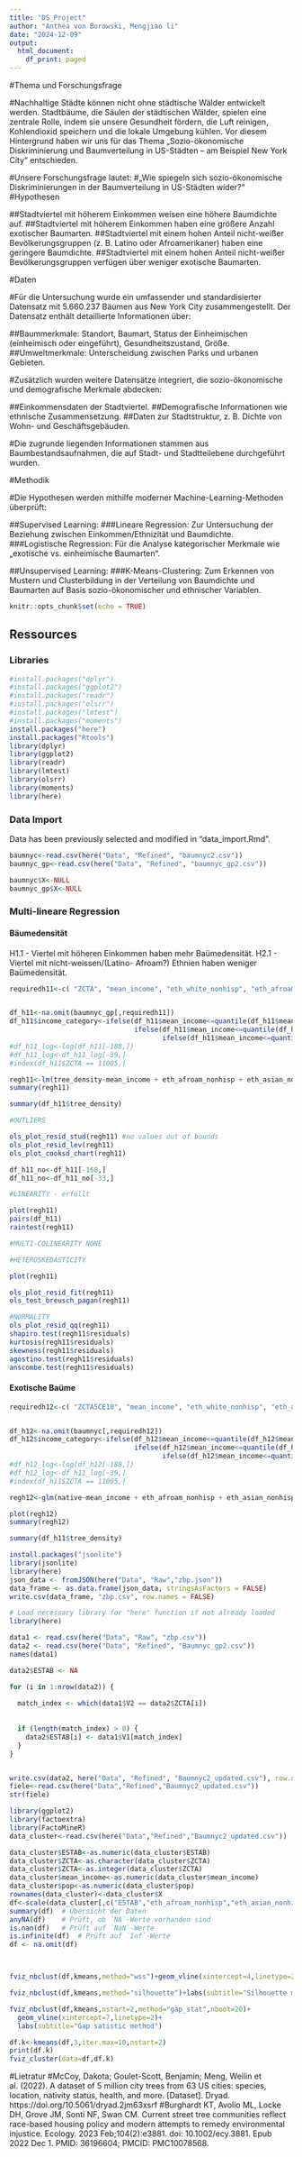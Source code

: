 ```yaml
---
title: "DS_Project"
author: "Anthéa von Borowski, Mengjiao li"
date: "2024-12-09"
output:
  html_document:
    df_print: paged
---
```

#Thema und Forschungsfrage

#Nachhaltige Städte können nicht ohne städtische Wälder entwickelt werden. Stadtbäume, die Säulen der städtischen Wälder, spielen eine zentrale Rolle, indem sie unsere Gesundheit fördern, die Luft reinigen, Kohlendioxid speichern und die lokale Umgebung kühlen. Vor diesem Hintergrund haben wir uns für das Thema „Sozio-ökonomische Diskriminierung und Baumverteilung in US-Städten – am Beispiel New York City“ entschieden.

#Unsere Forschungsfrage lautet:
#„Wie spiegeln sich sozio-ökonomische Diskriminierungen in der Baumverteilung in US-Städten wider?“
#Hypothesen

##Stadtviertel mit höherem Einkommen weisen eine höhere Baumdichte auf.
##Stadtviertel mit höherem Einkommen haben eine größere Anzahl exotischer Baumarten.
##Stadtviertel mit einem hohen Anteil nicht-weißer Bevölkerungsgruppen (z. B. Latino oder Afroamerikaner) haben eine geringere Baumdichte.
##Stadtviertel mit einem hohen Anteil nicht-weißer Bevölkerungsgruppen verfügen über weniger exotische Baumarten.

#Daten

#Für die Untersuchung wurde ein umfassender und standardisierter Datensatz mit 5.660.237 Bäumen aus New York City zusammengestellt. Der Datensatz enthält detaillierte Informationen über:

##Baummerkmale: Standort, Baumart, Status der Einheimischen (einheimisch oder eingeführt), Gesundheitszustand, Größe.
##Umweltmerkmale: Unterscheidung zwischen Parks und urbanen Gebieten.

#Zusätzlich wurden weitere Datensätze integriert, die sozio-ökonomische und demografische Merkmale abdecken:

##Einkommensdaten der Stadtviertel.
##Demografische Informationen wie ethnische Zusammensetzung.
##Daten zur Stadtstruktur, z. B. Dichte von Wohn- und Geschäftsgebäuden.

#Die zugrunde liegenden Informationen stammen aus Baumbestandsaufnahmen, die auf Stadt- und Stadtteilebene durchgeführt wurden.

#Methodik

#Die Hypothesen werden mithilfe moderner Machine-Learning-Methoden überprüft:

##Supervised Learning:
###Lineare Regression: Zur Untersuchung der Beziehung zwischen Einkommen/Ethnizität und Baumdichte.
###Logistische Regression: Für die Analyse kategorischer Merkmale wie „exotische vs. einheimische Baumarten“.

##Unsupervised Learning:
###K-Means-Clustering: Zum Erkennen von Mustern und Clusterbildung in der Verteilung von Baumdichte und Baumarten auf Basis sozio-ökonomischer und ethnischer Variablen.


```r
knitr::opts_chunk$set(echo = TRUE)
```

## Ressources

### Libraries

```r
#install.packages("dplyr")
#install.packages("ggplot2")
#install.packages("readr")
#install.packages("olsrr")
#install.packages("lmtest")
#install.packages("moments")
install.packages("here")
install.packages("Rtools")
library(dplyr)
library(ggplot2)
library(readr)
library(lmtest)
library(olsrr)
library(moments)
library(here)
```

### Data Import

Data has been previously selected and modified in "data_import.Rmd".

```r

baumnyc<-read.csv(here("Data", "Refined", "baumnyc2.csv"))
baumnyc_gp<-read.csv(here("Data", "Refined", "baumnyc_gp2.csv"))

baumnyc$X<-NULL
baumnyc_gp$X<-NULL
```


### Multi-lineare Regression

#### Bäumedensität

H1.1 - Viertel mit höheren Einkommen haben mehr Baümedensität.
H2.1 - Viertel mit nicht-weissen/(Latino- Afroam?) Ethnien haben weniger Baümedensität.

```r

requiredh11<-c( "ZCTA", "mean_income", "eth_white_nonhisp", "eth_afroam_nonhisp", "eth_asian_nonhisp", "eth_hisp", "eth_other", "pop_density", "tree_density")


df_h11<-na.omit(baumnyc_gp[,requiredh11])
df_h11$income_category<-ifelse(df_h11$mean_income<=quantile(df_h11$mean_income, 0.25), 1, 
                               ifelse(df_h11$mean_income<=quantile(df_h11$mean_income, 0.5), 2,
                                      ifelse(df_h11$mean_income<=quantile(df_h11$mean_income, 0.75), 3, 4)))
#df_h11_log<-log(df_h11[-188,])
#df_h11_log<-df_h11_log[-39,]
#index(df_h11$ZCTA == 11005,)

regh11<-lm(tree_density~mean_income + eth_afroam_nonhisp + eth_asian_nonhisp + eth_hisp + eth_other + pop_density, df_h11)
summary(regh11)

summary(df_h11$tree_density)

``` 


```r

#OUTLIERS

ols_plot_resid_stud(regh11) #no values out of bounds
ols_plot_resid_lev(regh11)
ols_plot_cooksd_chart(regh11)

df_h11_no<-df_h11[-168,]
df_h11_no<-df_h11_no[-33,]

#LINEARITY - erfüllt 

plot(regh11)
pairs(df_h11)
raintest(regh11)

#MULTI-COLINEARITY NONE

#HETEROSKEDASTICITY

plot(regh11)

ols_plot_resid_fit(regh11)
ols_test_breusch_pagan(regh11)

#NORMALITY
ols_plot_resid_qq(regh11)
shapiro.test(regh11$residuals)
kurtosis(regh11$residuals)
skewness(regh11$residuals)
agostino.test(regh11$residuals)
anscombe.test(regh11$residuals)
```

#### Exotische Baüme

```r

requiredh12<-c( "ZCTA5CE10", "mean_income", "eth_white_nonhisp", "eth_afroam_nonhisp", "eth_asian_nonhisp", "eth_hisp", "eth_other", "pop_density", "native")


df_h12<-na.omit(baumnyc[,requiredh12])
df_h12$income_category<-ifelse(df_h12$mean_income<=quantile(df_h12$mean_income, 0.25), 1, 
                               ifelse(df_h12$mean_income<=quantile(df_h12$mean_income, 0.5), 2,
                                      ifelse(df_h12$mean_income<=quantile(df_h12$mean_income, 0.75), 3, 4)))
#df_h12_log<-log(df_h12[-188,])
#df_h12_log<-df_h11_log[-39,]
#index(df_h11$ZCTA == 11005,)

regh12<-glm(native~mean_income + eth_afroam_nonhisp + eth_asian_nonhisp + eth_hisp + eth_other + pop_density, df_h12, family="binomial")

plot(regh12)
summary(regh12)

summary(df_h11$tree_density)

``` 

```r

install.packages("jsonlite")
library(jsonlite)
library(here)
json_data <- fromJSON(here("Data", "Raw","zbp.json"))
data_frame <- as.data.frame(json_data, stringsAsFactors = FALSE)
write.csv(data_frame, "zbp.csv", row.names = FALSE)

# Load necessary library for "here" function if not already loaded
library(here)

data1 <- read.csv(here("Data", "Raw", "zbp.csv"))
data2 <- read.csv(here("Data", "Refined", "Baumnyc_gp2.csv"))
names(data1)

data2$ESTAB <- NA

for (i in 1:nrow(data2)) {
  
  match_index <- which(data1$V2 == data2$ZCTA[i])
  
  
  if (length(match_index) > 0) {
    data2$ESTAB[i] <- data1$V1[match_index]
  }
}


write.csv(data2, here("Data", "Refined", "Baumnyc2_updated.csv"), row.names = FALSE)
fiele<-read.csv(here("Data","Refined","Baumnyc2_updated.csv"))
str(fiele)

```

``` r
library(ggplot2)
library(factoextra)
library(FactoMineR)
data_cluster<-read.csv(here("Data","Refined","Baumnyc2_updated.csv"))

data_cluster$ESTAB<-as.numeric(data_cluster$ESTAB)
data_cluster$ZCTA<-as.character(data_cluster$ZCTA)
data_cluster$ZCTA<-as.integer(data_cluster$ZCTA)
data_cluster$mean_income<-as.numeric(data_cluster$mean_income)
data_cluster$pop<-as.numeric(data_cluster$pop)
rownames(data_cluster)<-data_cluster$X
df<-scale(data_cluster[,c("ESTAB","eth_afroam_nonhisp","eth_asian_nonhisp","eth_hisp","eth_other","pop_density","tree_density","mean_income","surface","mean_native","mean_condition")])
summary(df)  # Übersicht der Daten
anyNA(df)    # Prüft, ob `NA`-Werte vorhanden sind
is.nan(df)   # Prüft auf `NaN`-Werte
is.infinite(df)  # Prüft auf `Inf`-Werte
df <- na.omit(df)



fviz_nbclust(df,kmeans,method="wss")+geom_vline(xintercept=4,linetype=2)+labs(title="Elbow methode")
```
```r
fviz_nbclust(df,kmeans,method="silhouette")+labs(subtitle="Silhouette method")
```
```r
fviz_nbclust(df,kmeans,nstart=2,method="gap_stat",nboot=20)+
  geom_vline(xintercept=7,linetype=2)+
  labs(subtitle="Gap satistic method")
```

```r
df.k<-kmeans(df,3,iter.max=10,nstart=2)
print(df.k)
fviz_cluster(data=df,df.k)
```
#Lietratur
#McCoy, Dakota; Goulet-Scott, Benjamin; Meng, Weilin et al. (2022). A dataset of 5 million city trees from 63 US cities: species, location, nativity status, health, and more. [Dataset]. Dryad. https://doi.org/10.5061/dryad.2jm63xsrf
#Burghardt KT, Avolio ML, Locke DH, Grove JM, Sonti NF, Swan CM. Current street tree communities reflect race-based housing policy and modern attempts to remedy environmental injustice. Ecology. 2023 Feb;104(2):e3881. doi: 10.1002/ecy.3881. Epub 2022 Dec 1. PMID: 36196604; PMCID: PMC10078568.
